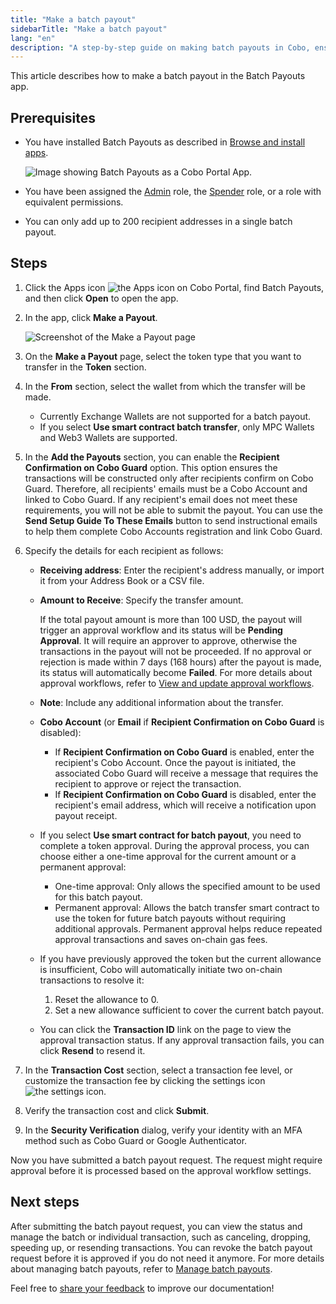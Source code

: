 ```yaml
---
title: "Make a batch payout"
sidebarTitle: "Make a batch payout"
lang: "en"
description: "A step-by-step guide on making batch payouts in Cobo, ensuring quick and efficient transfers while managing multiple recipient addresses."
---
```


This article describes how to make a batch payout in the Batch Payouts app.

## Prerequisites

- You have installed Batch Payouts as described in [Browse and install apps](/en/apps/browse-and-install).

    <img src="/en/images/portal-apps/batch-payouts/set-up.png" className="screenshot_full_screen" alt="Image showing Batch Payouts as a Cobo Portal App."/>

- You have been assigned the [Admin](/en/portal/organization/roles-and-permissions) role, the [Spender](/en/portal/organization/roles-and-permissions) role, or a role with equivalent permissions.
- You can only add up to 200 recipient addresses in a single batch payout.

## Steps

1. Click the Apps icon <img src="/en/images/common/icon_apps.svg" className="icon" alt="the Apps icon" /> on Cobo Portal, find Batch Payouts, and then click **Open** to open the app.
2. In the app, click **Make a Payout**.

    <img src="/en/images/portal-apps/batch-payouts/make_payout.png" className="screenshot_full_screen" alt="Screenshot of the Make a Payout page" />

3. On the **Make a Payout** page, select the token type that you want to transfer in the **Token** section.
4. In the **From** section, select the wallet from which the transfer will be made.
    <Note><ul><li>Currently Exchange Wallets are not supported for a batch payout.</li><li>If you select **Use smart contract batch transfer**, only MPC Wallets and Web3 Wallets are supported.</li></ul></Note>
5. In the **Add the Payouts** section, you can enable the **Recipient Confirmation on Cobo Guard** option. This option ensures the transactions will be constructed only after recipients confirm on Cobo Guard. Therefore, all recipients' emails must be a Cobo Account and linked to Cobo Guard. If any recipient's email does not meet these requirements, you will not be able to submit the payout. You can use the **Send Setup Guide To These Emails** button to send instructional emails to help them complete Cobo Accounts registration and link Cobo Guard.
6. Specify the details for each recipient as follows:
    - **Receiving address**: Enter the recipient's address manually, or import it from your Address Book or a CSV file.
    - **Amount to Receive**: Specify the transfer amount.

        <Note>If the total payout amount is more than 100 USD, the payout will trigger an approval workflow and its status will be **Pending Approval**. It will require an approver to approve, otherwise the transactions in the payout will not be proceeded. If no approval or rejection is made within 7 days (168 hours) after the payout is made, its status will automatically become **Failed**. For more details about approval workflows, refer to [View and update approval workflows](/en/apps/workflow).</Note>

    - **Note**: Include any additional information about the transfer.
    - **Cobo Account** (or **Email** if **Recipient Confirmation on Cobo Guard** is disabled):
      - If **Recipient Confirmation on Cobo Guard** is enabled, enter the recipient's Cobo Account. Once the payout is initiated, the associated Cobo Guard will receive a message that requires the recipient to approve or reject the transaction.
      - If **Recipient Confirmation on Cobo Guard** is disabled, enter the recipient's email address, which will receive a notification upon payout receipt.
    - If you select **Use smart contract for batch payout**, you need to complete a token approval. During the approval process, you can choose either a one-time approval for the current amount or a permanent approval:
        - One-time approval: Only allows the specified amount to be used for this batch payout.
        - Permanent approval: Allows the batch transfer smart contract to use the token for future batch payouts without requiring additional approvals. Permanent approval helps reduce repeated approval transactions and saves on-chain gas fees.
    - If you have previously approved the token but the current allowance is insufficient, Cobo will automatically initiate two on-chain transactions to resolve it:
        1. Reset the allowance to 0.
        2. Set a new allowance sufficient to cover the current batch payout.
    - You can click the **Transaction ID** link on the page to view the approval transaction status. If any approval transaction fails, you can click **Resend** to resend it.
7. In the **Transaction Cost** section, select a transaction fee level, or customize the transaction fee by clicking the settings icon <img src="/en/images/common/icon_advanced.svg" className="icon" alt="the settings icon" />.
8. Verify the transaction cost and click **Submit**.
9. In the **Security Verification** dialog, verify your identity with an MFA method such as Cobo Guard or Google Authenticator.

Now you have submitted a batch payout request. The request might require approval before it is processed based on the approval workflow settings.

## Next steps

After submitting the batch payout request, you can view the status and manage the batch or individual transaction, such as canceling, dropping, speeding up, or resending transactions. You can revoke the batch payout request before it is approved if you do not need it anymore. For more details about managing batch payouts, refer to [Manage batch payouts](/en/apps/batch-payouts/manage-payouts).

<Tip>Feel free to [share your feedback](https://forms.zohopublic.com/cobo/form/DocumentFeedbackForm/formperma/QvLOhxJv1_JMsJ-1dleZ8Itb_7rzN-LtgvsDdxosoVI?referrername=manuals) to improve our documentation!</Tip>